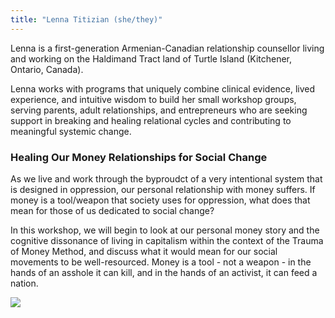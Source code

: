 ```yaml
---
title: "Lenna Titizian (she/they)"
---
```


Lenna is a first-generation Armenian-Canadian relationship counsellor living and working on the Haldimand Tract land of Turtle Island (Kitchener, Ontario, Canada).

Lenna works with programs that uniquely combine clinical evidence, lived experience, and intuitive wisdom to build her small workshop groups, serving parents, adult relationships, and entrepreneurs who are seeking support in breaking and healing relational cycles and contributing to meaningful systemic change.

### Healing Our Money Relationships for Social Change

As we live and work through the byproudct of a very intentional system that is designed in oppression, our personal relationship with money suffers. If money is a tool/weapon that society uses for oppression, what does that mean for those of us dedicated to social change?

In this workshop, we will begin to look at our personal money story and the cognitive dissonance of living in capitalism within the context of the Trauma of Money Method, and discuss what it would mean for our social movements to be well-resourced. Money is a tool - not a weapon - in the hands of an asshole it can kill, and in the hands of an activist, it can feed a nation.

![](images/lenna titizian.jpg)

